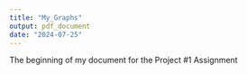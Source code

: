 ```yaml
---
title: "My_Graphs"
output: pdf_document
date: "2024-07-25"
---
```


The beginning of my document for the Project #1 Assignment

